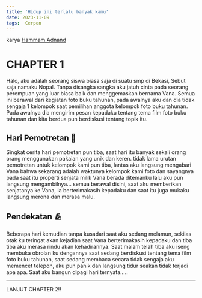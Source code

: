 ```yaml
---
title: 'Hidup ini terlalu banyak kamu'
date: 2023-11-09
tags:  Cerpen
---
```


karya <a href="https://instagram.com/hammam.adnand" target="_blank">Hammam Adnand</a>

# CHAPTER 1
Halo, aku adalah seorang siswa biasa saja di suatu smp di Bekasi, Sebut saja namaku Nopal.
Tanpa disangka sangka aku jatuh cinta pada seorang perempuan yang luar biasa baik dan menggemaskan bernama Vana.
Semua ini berawal dari kegiatan foto buku tahunan, pada awalnya aku dan dia tidak sengaja 1 kelompok saat pemilihan anggota kelompok foto buku tahunan.
Pada awalnya dia mengirim pesan kepadaku tentang tema film foto buku tahunan dan kita berdua pun berdiskusi tentang topik itu.
## Hari Pemotretan 📸
Singkat cerita hari pemotretan pun tiba, saat hari itu banyak sekali orang orang menggunakan pakaian yang unik dan keren.
tidak lama urutan pemotretan untuk kelompok kami pun tiba, lantas aku langsung mengabari Vana bahwa sekarang adalah waktunya kelompok kami foto dan sayangnya pada saat itu properti senjata milik Vana berada ditemanku lalu aku pun langsung mengambilnya... semua berawal disini, saat aku memberikan senjatanya ke Vana,
Ia berterimakasih kepadaku dan saat itu juga mukaku langsung merona dan merasa malu.
## Pendekatan 🫂
Beberapa hari kemudian tanpa kusadari saat aku sedang melamun, sekilas otak ku teringat akan kejadian saat Vana berterimakasih kepadaku dan tiba tiba aku merasa rindu akan kehadirannya.
Saat malam telah tiba aku iseng membuka obrolan ku dengannya saat sedang berdiskusi tentang tema film foto buku tahunan,
saat sedang membaca secara tidak sengaja aku memencet telepon, aku pun panik dan langsung tidur seakan tidak terjadi apa apa.
Saat aku bangun dipagi hari ternyata.....

<hr />
LANJUT CHAPTER 2!!